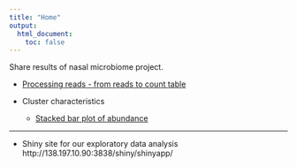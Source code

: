 ```yaml
---
title: "Home"
output:
  html_document:
    toc: false
---
```


Share results of nasal microbiome project.

* [Processing reads - from reads to count table](data-overview.html)


* Cluster characteristics
    * [Stacked bar plot of abundance](stacked_bar_plots.html)

---

* Shiny site for our exploratory data analysis
    http://138.197.10.90:3838/shiny/shinyapp/


